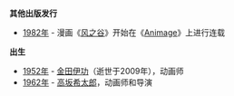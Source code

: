 <!--
'''故事片发行'''

'''短片发行'''
-->
'''其他出版发行'''
* [[1982年|1982年]] - 漫画《[[風之谷_(漫畫)|风之谷]]》开始在《[[Animage|Animage]]》上进行连载

'''出生'''
* [[1952年|1952年]] - [[金田伊功|金田伊功]]（逝世于2009年），动画师
* [[1962年|1962年]] - [[高坂希太郎|高坂希太郎]]，动画师和导演
<!--
'''逝世'''

'''纪念日和活动'''
-->